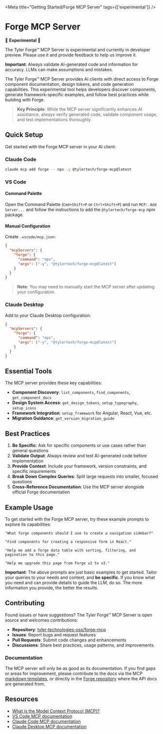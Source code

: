 
<Meta title="Getting Started/Forge MCP Server" tags={['experimental']} />

# Forge MCP Server

<div class="banner banner--warn">

🚧 **Experimental** 🚧

The Tyler Forge™ MCP Server is experimental and currently in developer preview. Please use it and provide feedback to help us improve it.

**Important**: Always validate AI-generated code and information for accuracy. LLMs can make assumptions and mistakes.

</div>

The Tyler Forge™ MCP Server provides AI clients with direct access to Forge component documentation, design tokens, and code generation capabilities.
This experimental tool helps developers discover components, generate framework-specific examples, and follow best practices while building with Forge.

> **Key Principle**: While the MCP server significantly enhances AI assistance, always verify generated code, validate component usage, and test
> implementations thoroughly.

## Quick Setup

Get started with the Forge MCP server in your AI client:

### Claude Code
```bash
claude mcp add forge -- npx -y @tylertech/forge-mcp@latest
```

### VS Code

#### Command Palette
Open the Command Palette (`Cmd+Shift+P` or `Ctrl+Shift+P`) and run `MCP: Add Server...` and follow the instructions to add the `@tylertech/forge-mcp` npm package.

#### Manual Configuration
Create `.vscode/mcp.json`:
```json
{
  "mcpServers": {
    "forge": {
      "command": "npx",
      "args": ["-y", "@tylertech/forge-mcp@latest"]
    }
  }
}
```

> **Note**: You may need to manually start the MCP server after updating your configuration.

### Claude Desktop
Add to your Claude Desktop configuration:

```json
{
  "mcpServers": {
    "forge": {
      "command": "npx",
      "args": ["-y", "@tylertech/forge-mcp@latest"]
    }
  }
}
```

## Essential Tools

The MCP server provides these key capabilities:

- **Component Discovery**: `list_components`, `find_components`, `get_component_docs`
- **Design System Access**: `get_design_tokens`, `setup_typography`, `setup_icons`
- **Framework Integration**: `setup_framework` for Angular, React, Vue, etc.
- **Migration Guidance**: `get_version_migration_guide`

## Best Practices

1. **Be Specific**: Ask for specific components or use cases rather than general questions
2. **Validate Output**: Always review and test AI-generated code before implementation
3. **Provide Context**: Include your framework, version constraints, and specific requirements
4. **Break Down Complex Queries**: Split large requests into smaller, focused questions
5. **Cross-Reference Documentation**: Use the MCP server alongside official Forge documentation

## Example Usage

To get started with the Forge MCP server, try these example prompts to explore its capabilities:

```
"What forge components should I use to create a navigation sidebar?"

"Find components for creating a responsive form in React."

"Help me add a forge data table with sorting, filtering, and pagination to this page."

"Help me upgrade this page from Forge v2 to v3."
```

**Important**: The above prompts are just basic examples to get started. Tailor your queries to your needs and context, and **be specific**. If you
know what you need and can provide details to guide the LLM, do so. The more information you provide, the better the results.

## Contributing

Found issues or have suggestions? The Tyler Forge™ MCP Server is open source and welcomes contributions:

- **Repository**: [tyler-technologies-oss/forge-mcp](https://github.com/tyler-technologies-oss/forge-mcp)
- **Issues**: Report bugs and request features
- **Pull Requests**: Submit code changes and enhancements
- **Discussions**: Share best practices, usage patterns, and improvements

### Documentation

The MCP server will only be as good as its documentation. If you find gaps or areas for improvement, please contribute to the docs via the MCP
[markdown templates](https://github.com/tyler-technologies-oss/forge-mcp/tree/main/templates), or directly in the [Forge repository](https://github.com/tyler-technologies-oss/forge)
where the API docs are generated from.

## Resources

- [What is the Model Context Protocol (MCP)?](https://modelcontextprotocol.io/docs/getting-started/intro)
- [VS Code MCP documentation](https://code.visualstudio.com/docs/copilot/customization/mcp-servers)
- [Claude Code MCP documentation](https://docs.claude.com/en/docs/claude-code/mcp)
- [Claude Desktop MCP documentation](https://support.claude.com/en/articles/10949351-getting-started-with-local-mcp-servers-on-claude-desktop)
